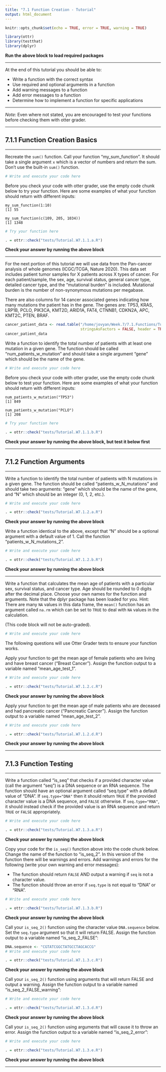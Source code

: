 ```yaml
---
title: "7.1 Function Creation - Tutorial"
output: html_document
---
```


```r
knitr::opts_chunk$set(echo = TRUE, error = TRUE, warning = TRUE)

library(ottr)
library(testthat)
library(dplyr)
```
**Run the above block to load required packages**

---

At the end of this tutorial you should be able to:

* Write a function with the correct syntax
* Use required and optional arguments in a function
* Add warning messages to a function
* Add error messages to a function
* Determine how to implement a function for specific applications

---

*Note:* Even where not stated, you are encouraged to test your functions before checking them with otter grader.

---

## 7.1.1 Function Creation Basics

---

Recreate the `sum()` function. Call your function "my_sum_function". It should take a single argument `x` which is a vector of numbers and return the sum. Don't use the built-in `sum()` function.

```r
# Write and execute your code here

```

Before you check your code with otter grader, use the empty code chunk below to try your function. Here are some examples of what your function should return with different inputs:

    my_sum_function(1:10)
    [1] 55
    
    my_sum_function(c(109, 205, 1034))
    [1] 1348
    
```r
# Try your function here

```

```r
. = ottr::check("tests/Tutorial.W7.1.1.a.R")
```
**Check your answer by running the above block**

---

For the next portion of this tutorial we will use data from the Pan-cancer analysis of whole genomes (ICGC/TCGA, Nature 2020). This data set includes patient tumor samples for X patients across X types of cancer. For each patient/sample, the sex, age, survival status, general cancer type, detailed cancer type, and the "mutational burden" is included. Mutational burden is the number of non-synonymous mutations per megabase. 

There are also columns for 14 cancer associated genes indicating how many mutations the patient has in the gene. The genes are: TP53, KRAS, LRP1B, PCLO, PIK3CA, KMT2D, ARID1A, FAT4, CTNNB1, CDKN2A, APC, KMT2C, PTEN, BRAF.

```r
cancer_patient_data <- read.table("/home/jovyan/Week.7/7.1.Functions/Tutorial.7.1/cancer_patient_data.txt",
                                  stringsAsFactors = FALSE, header = TRUE, sep = "\t")
cancer_patient_data
```

Write a function to identify the total number of patients with at least one mutation in a given gene. The function should be called "num_patients_w_mutation" and should take a single argument "gene" which should be the name of the gene. 

```r
# Write and execute your code here

```

Before you check your code with otter grader, use the empty code chunk below to test your function. Here are some examples of what your function should return with different inputs:

    num_patients_w_mutation("TP53")
    [1] 849

    num_patients_w_mutation("PCLO")
    [1] 208

```r
# Try your function here

```

```r
. = ottr::check("tests/Tutorial.W7.1.1.b.R")
```
**Check your answer by running the above block, but test it below first** 

---

## 7.1.2 Function Arguments

---

Write a function to identify the total number of patients with N mutations in a given gene. The function should be called "patients_w_N_mutations" and should take two arguments: "gene" which should be the name of the gene, and "N" which should be an integer (0, 1, 2, etc.). 

```r
# Write and execute your code here

```

```r
. = ottr::check("tests/Tutorial.W7.1.2.a.R")
```
**Check your answer by running the above block** 

Write a function identical to the above, except that "N" should be a optional argument with a default value of 1. Call the function "patients_w_N_mutations_2".

```r
# Write and execute your code here

```

```r
. = ottr::check("tests/Tutorial.W7.1.2.b.R")
```
**Check your answer by running the above block** 

---

Write a function that calculates the mean age of patients with a particular sex, survival status, and cancer type. Age should be rounded to 0 digits after the decimal place. Choose your own names for the function and arguments. Note that the dplyr package has been loaded for you. 
Hint: There are many `NA` values in this data frame, the `mean()` function has an argument called `na.rm` which can be set to `TRUE` to deal with `NA` values in the calculation.

(This code block will not be auto-graded).

```r
# Write and execute your code here

```

The following questions will use Otter Grader tests to ensure your function works.

Apply your function to get the mean age of female patients who are living and have breast cancer ("Breast Cancer"). Assign the function output to a variable named "mean_age_test_1".

```r
# Write and execute your code here

```

```r
. = ottr::check("tests/Tutorial.W7.1.2.c.R")
```
**Check your answer by running the above block** 

Apply your function to get the mean age of male patients who are deceased and had pancreatic cancer ("Pancreatic Cancer"). Assign the function output to a variable named "mean_age_test_2".

```r
# Write and execute your code here

```

```r
. = ottr::check("tests/Tutorial.W7.1.2.d.R")
```
**Check your answer by running the above block** 

---

## 7.1.3 Function Testing

---

Write a function called "is_seq" that checks if a provided character value (call the argument "seq") is a DNA sequence or an RNA sequence. The function should have an optional argument called "seq.type" with a default value of "DNA". If `seq.type="DNA"` then it should return `TRUE` if the provided character value is a DNA sequence, and `FALSE` otherwise. If `seq.type="RNA"`, it should instead check if the provided value is an RNA sequence and return `TRUE` or `FALSE` appropriately.

```r
# Write and execute your code here

```

```r
. = ottr::check("tests/Tutorial.W7.1.3.a.R")
```
**Check your answer by running the above block** 

Copy your code for the `is_seq()` function above into the code chunk below. Change the name of the function to "is_seq_2". In this version of the function there will be warnings and errors. Add warnings and errors for the following (write your own warning and error messages):

- The function should return `FALSE` AND output a warning if `seq` is not a character value.
- The function should throw an error if `seq.type` is not equal to "DNA" or "RNA".

```r
# Write and execute your code here

```

```r
. = ottr::check("tests/Tutorial.W7.1.3.b.R")
```
**Check your answer by running the above block** 

Call your `is_seq_2()` function using the character value `DNA.sequence` below. Set the `seq.type` argument so that it will return FALSE. Assign the function output to a variable named "is_seq_2_FALSE":

```r
DNA.sequence <- "CGTATCGGCTATGCCTAGCACCG"
# Write and execute your code here

```

```r
. = ottr::check("tests/Tutorial.W7.1.3.c.R")
```
**Check your answer by running the above block** 

Call your `is_seq_2()` function using arguments that will return FALSE and output a warning. Assign the function output to a variable named "is_seq_2_FALSE_warning":

```r
# Write and execute your code here

```

```r
. = ottr::check("tests/Tutorial.W7.1.3.d.R")
```
**Check your answer by running the above block** 

Call your `is_seq_2()` function using arguments that will cause it to throw an error. Assign the function output to a variable named "is_seq_2_error":

```r
# Write and execute your code here

```

```r
. = ottr::check("tests/Tutorial.W7.1.3.e.R")
```
**Check your answer by running the above block** 

---